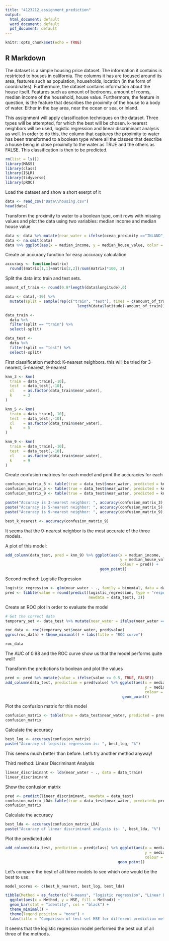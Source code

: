 ```yaml
---
title: "4123212_assignment_prediction"
output:
  html_document: default
  word_document: default
  pdf_document: default
---
```


```r
knitr::opts_chunk$set(echo = TRUE)
```

## R Markdown

The dataset is a simple housing price dataset. The information it contains is restricted to houses in california. The columns it has are focused around its area, features such as population, households, location (in the form of coordinates). Furthermore, the dataset contains information about the house itself. Features such as amount of bedrooms, amount of rooms, median income of the household, house value. Furthermore, the feature in question, is the feature that describes the proximity of the house to a body of water. Either in the bay area, near the ocean or sea, or inland. 

This assignment will apply classification techniques on the dataset. Three types will be attempted, for which the best will be chosen. k-nearest neighbors will be used, logistic regression and linear discriminant analysis as well. In order to do this, the column that captures the proximity to water has been transformed to a boolean type where all the classes that describe a house being in close proximity to the water as TRUE and the others as FALSE. This classification is then to be predicted. 

```r
rm(list = ls())
library(MASS)
library(class)
library(ISLR)
library(tidyverse)
library(pROC)
```

Load the dataset and show a short exerpt of it
```r
data <- read_csv("Data\\housing.csv")
head(data)
```

Transform the proximity to water to a boolean type, omit rows with missing values and plot the data using two variables: median income and median house value
```r
data <- data %>% mutate(near_water = ifelse(ocean_proximity =="INLAND", FALSE, TRUE))
data <- na.omit(data)
data %>% ggplot(aes(x = median_income, y = median_house_value, color = near_water)) + geom_point()
```

Create an accuracy function for easy accuracy calculation
```r
accuracy <- function(matrix)
  round((matrix[1,1]+matrix[2,2])/sum(matrix)*100, 2)
```


Split the data into train and test sets. 
```r
amount_of_train <- round(0.8*length(data$longitude),0)

data <- data[,-10] %>% 
  mutate(split = sample(rep(c("train", "test"), times = c(amount_of_train, 
                                length(data$latitude)-amount_of_train))))

data_train <- 
  data %>% 
  filter(split == "train") %>% 
  select(-split)

data_test <- 
  data %>% 
  filter(split == "test") %>% 
  select(-split)
```

First classification method: K-nearest neighbors. this will be tried for 3-nearest, 5-nearest, 9-nearest
```r

knn_3 <- knn(
  train = data_train[,-10],
  test  = data_test[,-10],
  cl    = as.factor(data_train$near_water),
  k     = 3
)

knn_5 <- knn(
  train = data_train[,-10],
  test  = data_test[,-10],
  cl    = as.factor(data_train$near_water),
  k     = 5
)

knn_9 <- knn(
  train = data_train[,-10],
  test  = data_test[,-10],
  cl    = as.factor(data_train$near_water),
  k     = 9
)
```


Create confusion matrices for each model and print the accuracies for each
```r
confusion_matrix_3 <- table(true = data_test$near_water, predicted = knn_3)
confusion_matrix_5 <- table(true = data_test$near_water, predicted = knn_5)
confusion_matrix_9 <- table(true = data_test$near_water, predicted = knn_9)

paste("Accuracy is 3-nearest neighbor: ", accuracy(confusion_matrix_3), "%")
paste("Accuracy is 5-nearest neighbor: ", accuracy(confusion_matrix_5), "%")
paste("Accuracy is 9-nearest neighbor: ", accuracy(confusion_matrix_9), "%")

best_k_nearest <- accuracy(confusion_matrix_9)
```
It seems that the 9-nearest neighbor is the most accurate of the three models. 

A plot of this model:
```r
add_column(data_test, pred = knn_9) %>% ggplot(aes(x = median_income, 
                                                   y = median_house_value, 
                                                   colour = pred)) + 
                                          geom_point()
```


Second method: Logistic Regression
```r
logistic_regression <- glm(near_water ~ ., family = binomial, data = data_train)
pred <- tibble(value = round(predict(logistic_regression, type = "response", 
                                     newdata = data_test), 2))
```

Create an ROC plot in order to evaluate the model
```r
# Get the correct data
temporary_set <- data_test %>% mutate(near_water = ifelse(near_water == TRUE, 1, 0))

roc_data <- roc(temporary_set$near_water, pred$value)
ggroc(roc_data) + theme_minimal() + labs(title = "ROC curve")
```

```r
roc_data
```
The AUC of 0.98 and the ROC curve show us that the model performs quite well!

Transform the predictions to boolean and plot the values
```r
pred <- pred %>% mutate(value = ifelse(value >= 0.5, TRUE, FALSE))
add_column(data_test, prediction = pred$value) %>% ggplot(aes(x = median_income, 
                                                              y = median_house_value, 
                                                              colour = prediction)) +
                                                    geom_point()
```

Plot the confusion matrix for this model
```r
confusion_matrix <- table(true = data_test$near_water, predicted = pred$value )
confusion_matrix
```

Calculate the accuracy
```r
best_log <- accuracy(confusion_matrix)
paste("Accuracy of logistic regression is: ", best_log, "%")
```
This seems much better than before. Let's try another method anyway!

Third method: Linear Discriminant Analysis
```r
linear_discriminant <- lda(near_water ~ ., data = data_train)
linear_discriminant
```

Show the confusion matrix 
```r
pred <- predict(linear_discriminant, newdata = data_test)
confusion_matrix_LDA<-table(true = data_test$near_water, predicted= pred$class)
confusion_matrix
```

Calculate the accuracy
```r
best_lda <- accuracy(confusion_matrix_LDA)
paste("Accuracy of linear discriminant analysis is: ", best_lda, "%")
```

Plot the predicted plot
```r
add_column(data_test, prediction = pred$class) %>% ggplot(aes(x = median_income, 
                                                              y = median_house_value, 
                                                              colour = prediction))+
                                                  geom_point()
```

Let's compare the best of all three models to see which one would be the best to use:
```r
model_scores <- c(best_k_nearest, best_log, best_lda)

tibble(Method = as_factor(c("k-means", "logistic regression", "Linear Discriminant Analysis")), MSE = model_scores) %>% 
  ggplot(aes(x = Method, y = MSE, fill = Method)) +
  geom_bar(stat = "identity", col = "black") +
  theme_minimal() +
  theme(legend.position = "none") +
  labs(title = "Comparison of test set MSE for different prediction methods")
```

It seems that the logistic regression model performed the best out of all three of the methods. 
